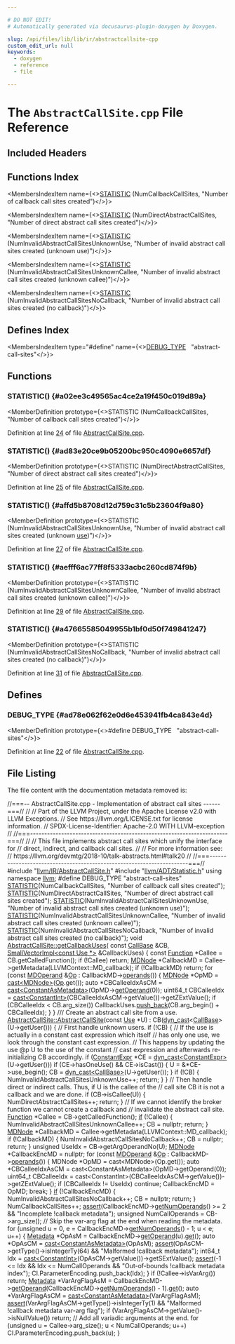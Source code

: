 ```yaml
---

# DO NOT EDIT!
# Automatically generated via docusaurus-plugin-doxygen by Doxygen.

slug: /api/files/lib/lib/ir/abstractcallsite-cpp
custom_edit_url: null
keywords:
  - doxygen
  - reference
  - file

---
```





# The `AbstractCallSite.cpp` File Reference

<DoxygenPage pluginConfig={pluginConfig}>



## Included Headers

<IncludesList>
<IncludesListItem
  filePath="llvm/IR/AbstractCallSite.h"
  permalink="/docs/api/files/include/include/llvm/include/llvm/ir/abstractcallsite-h"
  isLocal="true" />
<IncludesListItem
  filePath="llvm/ADT/Statistic.h"
  permalink="/docs/api/files/include/include/llvm/include/llvm/adt/statistic-h"
  isLocal="true" />
</IncludesList>

## Functions Index

<MembersIndex>

<MembersIndexItem
  name={<><a href="#a02ee3c49565ac4ce2a19f450c019d89a">STATISTIC</a> (NumCallbackCallSites, &quot;Number of callback call sites created&quot;)</>}>
</MembersIndexItem>

<MembersIndexItem
  name={<><a href="#ad83e20ce9b05200bc950c4090e6657df">STATISTIC</a> (NumDirectAbstractCallSites, &quot;Number of direct abstract call sites created&quot;)</>}>
</MembersIndexItem>

<MembersIndexItem
  name={<><a href="#affd5b8708d12d759c31c5b23604f9a80">STATISTIC</a> (NumInvalidAbstractCallSitesUnknownUse, &quot;Number of invalid abstract call sites created (unknown use)&quot;)</>}>
</MembersIndexItem>

<MembersIndexItem
  name={<><a href="#aefff6ac77ff8f5333acbc260cd874f9b">STATISTIC</a> (NumInvalidAbstractCallSitesUnknownCallee, &quot;Number of invalid abstract call sites created (unknown callee)&quot;)</>}>
</MembersIndexItem>

<MembersIndexItem
  name={<><a href="#a47665585049955b1bf0d50f749841247">STATISTIC</a> (NumInvalidAbstractCallSitesNoCallback, &quot;Number of invalid abstract call sites created (no callback)&quot;)</>}>
</MembersIndexItem>

</MembersIndex>

## Defines Index

<MembersIndex>

<MembersIndexItem
  type="#define"
  name={<><a href="#ad78e062f62e0d6e453941fb4ca843e4d">DEBUG&#95;TYPE</a>&nbsp;&nbsp;&nbsp;&quot;abstract-call-sites&quot;</>}>
</MembersIndexItem>

</MembersIndex>


<SectionDefinition>

## Functions

### STATISTIC() {#a02ee3c49565ac4ce2a19f450c019d89a}

<MemberDefinition
  prototype={<>STATISTIC (NumCallbackCallSites, &quot;Number of callback call sites created&quot;)</>}>

Definition at line <a href="#l00024">24</a> of file <a href="/docs/api/files/lib/lib/ir/abstractcallsite-cpp">AbstractCallSite.cpp</a>.
</MemberDefinition>

### STATISTIC() {#ad83e20ce9b05200bc950c4090e6657df}

<MemberDefinition
  prototype={<>STATISTIC (NumDirectAbstractCallSites, &quot;Number of direct abstract call sites created&quot;)</>}>

Definition at line <a href="#l00025">25</a> of file <a href="/docs/api/files/lib/lib/ir/abstractcallsite-cpp">AbstractCallSite.cpp</a>.
</MemberDefinition>

### STATISTIC() {#affd5b8708d12d759c31c5b23604f9a80}

<MemberDefinition
  prototype={<>STATISTIC (NumInvalidAbstractCallSitesUnknownUse, &quot;Number of invalid abstract call sites created (unknown <a href="/docs/api/files/lib/lib/codegen/lib/codegen/globalisel/localizer-cpp/#a428090a453f41a199ef67fc3f2179fbc">use</a>)&quot;)</>}>

Definition at line <a href="#l00027">27</a> of file <a href="/docs/api/files/lib/lib/ir/abstractcallsite-cpp">AbstractCallSite.cpp</a>.
</MemberDefinition>

### STATISTIC() {#aefff6ac77ff8f5333acbc260cd874f9b}

<MemberDefinition
  prototype={<>STATISTIC (NumInvalidAbstractCallSitesUnknownCallee, &quot;Number of invalid abstract call sites created (unknown callee)&quot;)</>}>

Definition at line <a href="#l00029">29</a> of file <a href="/docs/api/files/lib/lib/ir/abstractcallsite-cpp">AbstractCallSite.cpp</a>.
</MemberDefinition>

### STATISTIC() {#a47665585049955b1bf0d50f749841247}

<MemberDefinition
  prototype={<>STATISTIC (NumInvalidAbstractCallSitesNoCallback, &quot;Number of invalid abstract call sites created (no callback)&quot;)</>}>

Definition at line <a href="#l00031">31</a> of file <a href="/docs/api/files/lib/lib/ir/abstractcallsite-cpp">AbstractCallSite.cpp</a>.
</MemberDefinition>

</SectionDefinition>

<SectionDefinition>

## Defines

### DEBUG&#95;TYPE {#ad78e062f62e0d6e453941fb4ca843e4d}

<MemberDefinition
  prototype={<>#define DEBUG&#95;TYPE&nbsp;&nbsp;&nbsp;&quot;abstract-call-sites&quot;</>}>

Definition at line <a href="#l00022">22</a> of file <a href="/docs/api/files/lib/lib/ir/abstractcallsite-cpp">AbstractCallSite.cpp</a>.
</MemberDefinition>

</SectionDefinition>

## File Listing

The file content with the documentation metadata removed is:

<ProgramListing>

<Link id="l00001" /><CodeLine lineNumber="1"><Highlight kind="comment">//===-- AbstractCallSite.cpp - Implementation of abstract call sites ------===//</Highlight><Highlight kind="normal"></Highlight></CodeLine>
<Link id="l00002" /><CodeLine lineNumber="2"><Highlight kind="normal"></Highlight><Highlight kind="comment">//</Highlight><Highlight kind="normal"></Highlight></CodeLine>
<Link id="l00003" /><CodeLine lineNumber="3"><Highlight kind="normal"></Highlight><Highlight kind="comment">// Part of the LLVM Project, under the Apache License v2.0 with LLVM Exceptions.</Highlight><Highlight kind="normal"></Highlight></CodeLine>
<Link id="l00004" /><CodeLine lineNumber="4"><Highlight kind="normal"></Highlight><Highlight kind="comment">// See https://llvm.org/LICENSE.txt for license information.</Highlight><Highlight kind="normal"></Highlight></CodeLine>
<Link id="l00005" /><CodeLine lineNumber="5"><Highlight kind="normal"></Highlight><Highlight kind="comment">// SPDX-License-Identifier: Apache-2.0 WITH LLVM-exception</Highlight><Highlight kind="normal"></Highlight></CodeLine>
<Link id="l00006" /><CodeLine lineNumber="6"><Highlight kind="normal"></Highlight><Highlight kind="comment">//</Highlight><Highlight kind="normal"></Highlight></CodeLine>
<Link id="l00007" /><CodeLine lineNumber="7"><Highlight kind="normal"></Highlight><Highlight kind="comment">//===----------------------------------------------------------------------===//</Highlight><Highlight kind="normal"></Highlight></CodeLine>
<Link id="l00008" /><CodeLine lineNumber="8"><Highlight kind="normal"></Highlight><Highlight kind="comment">//</Highlight><Highlight kind="normal"></Highlight></CodeLine>
<Link id="l00009" /><CodeLine lineNumber="9"><Highlight kind="normal"></Highlight><Highlight kind="comment">// This file implements abstract call sites which unify the interface for</Highlight><Highlight kind="normal"></Highlight></CodeLine>
<Link id="l00010" /><CodeLine lineNumber="10"><Highlight kind="normal"></Highlight><Highlight kind="comment">// direct, indirect, and callback call sites.</Highlight><Highlight kind="normal"></Highlight></CodeLine>
<Link id="l00011" /><CodeLine lineNumber="11"><Highlight kind="normal"></Highlight><Highlight kind="comment">//</Highlight><Highlight kind="normal"></Highlight></CodeLine>
<Link id="l00012" /><CodeLine lineNumber="12"><Highlight kind="normal"></Highlight><Highlight kind="comment">// For more information see:</Highlight><Highlight kind="normal"></Highlight></CodeLine>
<Link id="l00013" /><CodeLine lineNumber="13"><Highlight kind="normal"></Highlight><Highlight kind="comment">// https://llvm.org/devmtg/2018-10/talk-abstracts.html#talk20</Highlight><Highlight kind="normal"></Highlight></CodeLine>
<Link id="l00014" /><CodeLine lineNumber="14"><Highlight kind="normal"></Highlight><Highlight kind="comment">//</Highlight><Highlight kind="normal"></Highlight></CodeLine>
<Link id="l00015" /><CodeLine lineNumber="15"><Highlight kind="normal"></Highlight><Highlight kind="comment">//===----------------------------------------------------------------------===//</Highlight><Highlight kind="normal"></Highlight></CodeLine>
<Link id="l00016" /><CodeLine lineNumber="16"><Highlight kind="normal"></Highlight></CodeLine>
<Link id="l00017" /><CodeLine lineNumber="17"><Highlight kind="normal"></Highlight><Highlight kind="preprocessor">#include &quot;<a href="/docs/api/files/include/include/llvm/include/llvm/ir/abstractcallsite-h">llvm/IR/AbstractCallSite.h</a>&quot;</Highlight><Highlight kind="normal"></Highlight></CodeLine>
<Link id="l00018" /><CodeLine lineNumber="18"><Highlight kind="normal"></Highlight><Highlight kind="preprocessor">#include &quot;<a href="/docs/api/files/include/include/llvm/include/llvm/adt/statistic-h">llvm/ADT/Statistic.h</a>&quot;</Highlight><Highlight kind="normal"></Highlight></CodeLine>
<Link id="l00019" /><CodeLine lineNumber="19"><Highlight kind="normal"></Highlight></CodeLine>
<Link id="l00020" /><CodeLine lineNumber="20"><Highlight kind="normal"></Highlight><Highlight kind="keyword">using namespace </Highlight><Highlight kind="normal"><a href="/docs/api/namespaces/llvm">llvm</a>;</Highlight></CodeLine>
<Link id="l00021" /><CodeLine lineNumber="21"><Highlight kind="normal"></Highlight></CodeLine>
<Link id="l00022" /><CodeLine lineNumber="22" lineLink="#ad78e062f62e0d6e453941fb4ca843e4d"><Highlight kind="normal"></Highlight><Highlight kind="preprocessor">#define DEBUG&#95;TYPE &quot;abstract-call-sites&quot;</Highlight><Highlight kind="normal"></Highlight></CodeLine>
<Link id="l00023" /><CodeLine lineNumber="23"><Highlight kind="normal"></Highlight></CodeLine>
<Link id="l00024" /><CodeLine lineNumber="24" lineLink="#a02ee3c49565ac4ce2a19f450c019d89a"><Highlight kind="normal"><a href="/docs/api/files/include/include/llvm/include/llvm/adt/statistic-h/#ad6117415b93e5675d5a6c8e1855b3b2f">STATISTIC</a>(NumCallbackCallSites, </Highlight><Highlight kind="stringliteral">&quot;Number of callback call sites created&quot;</Highlight><Highlight kind="normal">);</Highlight></CodeLine>
<Link id="l00025" /><CodeLine lineNumber="25" lineLink="#ad83e20ce9b05200bc950c4090e6657df"><Highlight kind="normal"><a href="/docs/api/files/include/include/llvm/include/llvm/adt/statistic-h/#ad6117415b93e5675d5a6c8e1855b3b2f">STATISTIC</a>(NumDirectAbstractCallSites,</Highlight></CodeLine>
<Link id="l00026" /><CodeLine lineNumber="26"><Highlight kind="normal">          </Highlight><Highlight kind="stringliteral">&quot;Number of direct abstract call sites created&quot;</Highlight><Highlight kind="normal">);</Highlight></CodeLine>
<Link id="l00027" /><CodeLine lineNumber="27" lineLink="#affd5b8708d12d759c31c5b23604f9a80"><Highlight kind="normal"><a href="/docs/api/files/include/include/llvm/include/llvm/adt/statistic-h/#ad6117415b93e5675d5a6c8e1855b3b2f">STATISTIC</a>(NumInvalidAbstractCallSitesUnknownUse,</Highlight></CodeLine>
<Link id="l00028" /><CodeLine lineNumber="28"><Highlight kind="normal">          </Highlight><Highlight kind="stringliteral">&quot;Number of invalid abstract call sites created (unknown use)&quot;</Highlight><Highlight kind="normal">);</Highlight></CodeLine>
<Link id="l00029" /><CodeLine lineNumber="29" lineLink="#aefff6ac77ff8f5333acbc260cd874f9b"><Highlight kind="normal"><a href="/docs/api/files/include/include/llvm/include/llvm/adt/statistic-h/#ad6117415b93e5675d5a6c8e1855b3b2f">STATISTIC</a>(NumInvalidAbstractCallSitesUnknownCallee,</Highlight></CodeLine>
<Link id="l00030" /><CodeLine lineNumber="30"><Highlight kind="normal">          </Highlight><Highlight kind="stringliteral">&quot;Number of invalid abstract call sites created (unknown callee)&quot;</Highlight><Highlight kind="normal">);</Highlight></CodeLine>
<Link id="l00031" /><CodeLine lineNumber="31" lineLink="#a47665585049955b1bf0d50f749841247"><Highlight kind="normal"><a href="/docs/api/files/include/include/llvm/include/llvm/adt/statistic-h/#ad6117415b93e5675d5a6c8e1855b3b2f">STATISTIC</a>(NumInvalidAbstractCallSitesNoCallback,</Highlight></CodeLine>
<Link id="l00032" /><CodeLine lineNumber="32"><Highlight kind="normal">          </Highlight><Highlight kind="stringliteral">&quot;Number of invalid abstract call sites created (no callback)&quot;</Highlight><Highlight kind="normal">);</Highlight></CodeLine>
<Link id="l00033" /><CodeLine lineNumber="33"><Highlight kind="normal"></Highlight></CodeLine>
<Link id="l00034" /><CodeLine lineNumber="34" lineLink="/docs/api/classes/llvm/abstractcallsite/#a401e244b78386047c64edc64f80ba9c0"><Highlight kind="normal"></Highlight><Highlight kind="keywordtype">void</Highlight><Highlight kind="normal"> <a href="/docs/api/classes/llvm/abstractcallsite/#a401e244b78386047c64edc64f80ba9c0">AbstractCallSite::getCallbackUses</a>(</Highlight></CodeLine>
<Link id="l00035" /><CodeLine lineNumber="35"><Highlight kind="normal">    </Highlight><Highlight kind="keyword">const</Highlight><Highlight kind="normal"> <a href="/docs/api/classes/llvm/callbase">CallBase</a> &amp;CB, <a href="/docs/api/classes/llvm/smallvectorimpl">SmallVectorImpl&lt;const Use &#42;&gt;</a> &amp;CallbackUses) &#123;</Highlight></CodeLine>
<Link id="l00036" /><CodeLine lineNumber="36"><Highlight kind="normal">  </Highlight><Highlight kind="keyword">const</Highlight><Highlight kind="normal"> <a href="/docs/api/classes/llvm/function">Function</a> &#42;Callee = CB.getCalledFunction();</Highlight></CodeLine>
<Link id="l00037" /><CodeLine lineNumber="37"><Highlight kind="normal">  </Highlight><Highlight kind="keywordflow">if</Highlight><Highlight kind="normal"> (!Callee)</Highlight></CodeLine>
<Link id="l00038" /><CodeLine lineNumber="38"><Highlight kind="normal">    </Highlight><Highlight kind="keywordflow">return</Highlight><Highlight kind="normal">;</Highlight></CodeLine>
<Link id="l00039" /><CodeLine lineNumber="39"><Highlight kind="normal"></Highlight></CodeLine>
<Link id="l00040" /><CodeLine lineNumber="40"><Highlight kind="normal">  <a href="/docs/api/classes/llvm/mdnode">MDNode</a> &#42;CallbackMD = Callee-&gt;getMetadata(LLVMContext::MD&#95;callback);</Highlight></CodeLine>
<Link id="l00041" /><CodeLine lineNumber="41"><Highlight kind="normal">  </Highlight><Highlight kind="keywordflow">if</Highlight><Highlight kind="normal"> (!CallbackMD)</Highlight></CodeLine>
<Link id="l00042" /><CodeLine lineNumber="42"><Highlight kind="normal">    </Highlight><Highlight kind="keywordflow">return</Highlight><Highlight kind="normal">;</Highlight></CodeLine>
<Link id="l00043" /><CodeLine lineNumber="43"><Highlight kind="normal"></Highlight></CodeLine>
<Link id="l00044" /><CodeLine lineNumber="44"><Highlight kind="normal">  </Highlight><Highlight kind="keywordflow">for</Highlight><Highlight kind="normal"> (</Highlight><Highlight kind="keyword">const</Highlight><Highlight kind="normal"> <a href="/docs/api/classes/llvm/mdoperand">MDOperand</a> &amp;<a href="/docs/api/namespaces/llvm/#ab471937b9a227e70c7fe8bd9604014d6">Op</a> : CallbackMD-&gt;<a href="/docs/api/classes/llvm/mdnode/#a571612461ea4af620bc4c441d61579a3">operands</a>()) &#123;</Highlight></CodeLine>
<Link id="l00045" /><CodeLine lineNumber="45"><Highlight kind="normal">    <a href="/docs/api/classes/llvm/mdnode">MDNode</a> &#42;OpMD = <a href="/docs/api/namespaces/llvm/#ac4fc845f5ed92de63cd4474f128f5fc5">cast&lt;MDNode&gt;</a>(<a href="/docs/api/namespaces/llvm/#ab471937b9a227e70c7fe8bd9604014d6">Op</a>.get());</Highlight></CodeLine>
<Link id="l00046" /><CodeLine lineNumber="46"><Highlight kind="normal">    </Highlight><Highlight kind="keyword">auto</Highlight><Highlight kind="normal"> &#42;CBCalleeIdxAsCM = <a href="/docs/api/namespaces/llvm/#ac4fc845f5ed92de63cd4474f128f5fc5">cast&lt;ConstantAsMetadata&gt;</a>(OpMD-&gt;<a href="/docs/api/classes/llvm/mdnode/#a42409838a49255a3770da1469872f20b">getOperand</a>(0));</Highlight></CodeLine>
<Link id="l00047" /><CodeLine lineNumber="47"><Highlight kind="normal">    uint64&#95;t CBCalleeIdx =</Highlight></CodeLine>
<Link id="l00048" /><CodeLine lineNumber="48"><Highlight kind="normal">        <a href="/docs/api/namespaces/llvm/#ac4fc845f5ed92de63cd4474f128f5fc5">cast&lt;ConstantInt&gt;</a>(CBCalleeIdxAsCM-&gt;getValue())-&gt;getZExtValue();</Highlight></CodeLine>
<Link id="l00049" /><CodeLine lineNumber="49"><Highlight kind="normal">    </Highlight><Highlight kind="keywordflow">if</Highlight><Highlight kind="normal"> (CBCalleeIdx &lt; CB.arg&#95;size())</Highlight></CodeLine>
<Link id="l00050" /><CodeLine lineNumber="50"><Highlight kind="normal">      CallbackUses.<a href="/docs/api/classes/llvm/smallvectortemplatebase/#af42bfbc067df27c19ee2fc859df58799">push&#95;back</a>(CB.arg&#95;begin() + CBCalleeIdx);</Highlight></CodeLine>
<Link id="l00051" /><CodeLine lineNumber="51"><Highlight kind="normal">  &#125;</Highlight></CodeLine>
<Link id="l00052" /><CodeLine lineNumber="52"><Highlight kind="normal">&#125;</Highlight></CodeLine>
<Link id="l00053" /><CodeLine lineNumber="53"><Highlight kind="normal"></Highlight><Highlight kind="comment"></Highlight></CodeLine>
<Link id="l00054" /><CodeLine lineNumber="54"><Highlight kind="comment">/// Create an abstract call site from a use.</Highlight><Highlight kind="normal"></Highlight></CodeLine>
<Link id="l00055" /><CodeLine lineNumber="55" lineLink="/docs/api/classes/llvm/abstractcallsite/#a582d0050c740c1f23bce6bc0c8c5b189"><Highlight kind="normal"><a href="/docs/api/classes/llvm/abstractcallsite/#a582d0050c740c1f23bce6bc0c8c5b189">AbstractCallSite::AbstractCallSite</a>(</Highlight><Highlight kind="keyword">const</Highlight><Highlight kind="normal"> <a href="/docs/api/classes/llvm/use">Use</a> &#42;U)</Highlight></CodeLine>
<Link id="l00056" /><CodeLine lineNumber="56"><Highlight kind="normal">    : CB(<a href="/docs/api/namespaces/llvm/#a22eeee01734061ac1b31ccd994c49eef">dyn&#95;cast</a>&lt;<a href="/docs/api/classes/llvm/callbase">CallBase</a>&gt;(U-&gt;getUser())) &#123;</Highlight></CodeLine>
<Link id="l00057" /><CodeLine lineNumber="57"><Highlight kind="normal"></Highlight></CodeLine>
<Link id="l00058" /><CodeLine lineNumber="58"><Highlight kind="normal">  </Highlight><Highlight kind="comment">// First handle unknown users.</Highlight><Highlight kind="normal"></Highlight></CodeLine>
<Link id="l00059" /><CodeLine lineNumber="59"><Highlight kind="normal">  </Highlight><Highlight kind="keywordflow">if</Highlight><Highlight kind="normal"> (!CB) &#123;</Highlight></CodeLine>
<Link id="l00060" /><CodeLine lineNumber="60"><Highlight kind="normal"></Highlight></CodeLine>
<Link id="l00061" /><CodeLine lineNumber="61"><Highlight kind="normal">    </Highlight><Highlight kind="comment">// If the use is actually in a constant cast expression which itself</Highlight><Highlight kind="normal"></Highlight></CodeLine>
<Link id="l00062" /><CodeLine lineNumber="62"><Highlight kind="normal">    </Highlight><Highlight kind="comment">// has only one use, we look through the constant cast expression.</Highlight><Highlight kind="normal"></Highlight></CodeLine>
<Link id="l00063" /><CodeLine lineNumber="63"><Highlight kind="normal">    </Highlight><Highlight kind="comment">// This happens by updating the use @p U to the use of the constant</Highlight><Highlight kind="normal"></Highlight></CodeLine>
<Link id="l00064" /><CodeLine lineNumber="64"><Highlight kind="normal">    </Highlight><Highlight kind="comment">// cast expression and afterwards re-initializing CB accordingly.</Highlight><Highlight kind="normal"></Highlight></CodeLine>
<Link id="l00065" /><CodeLine lineNumber="65"><Highlight kind="normal">    </Highlight><Highlight kind="keywordflow">if</Highlight><Highlight kind="normal"> (<a href="/docs/api/classes/llvm/constantexpr">ConstantExpr</a> &#42;CE = <a href="/docs/api/namespaces/llvm/#a22eeee01734061ac1b31ccd994c49eef">dyn&#95;cast&lt;ConstantExpr&gt;</a>(U-&gt;getUser()))</Highlight></CodeLine>
<Link id="l00066" /><CodeLine lineNumber="66"><Highlight kind="normal">      </Highlight><Highlight kind="keywordflow">if</Highlight><Highlight kind="normal"> (CE-&gt;hasOneUse() &amp;&amp; CE-&gt;isCast()) &#123;</Highlight></CodeLine>
<Link id="l00067" /><CodeLine lineNumber="67"><Highlight kind="normal">        U = &amp;&#42;CE-&gt;use&#95;begin();</Highlight></CodeLine>
<Link id="l00068" /><CodeLine lineNumber="68"><Highlight kind="normal">        CB = <a href="/docs/api/namespaces/llvm/#a22eeee01734061ac1b31ccd994c49eef">dyn&#95;cast&lt;CallBase&gt;</a>(U-&gt;getUser());</Highlight></CodeLine>
<Link id="l00069" /><CodeLine lineNumber="69"><Highlight kind="normal">      &#125;</Highlight></CodeLine>
<Link id="l00070" /><CodeLine lineNumber="70"><Highlight kind="normal"></Highlight></CodeLine>
<Link id="l00071" /><CodeLine lineNumber="71"><Highlight kind="normal">    </Highlight><Highlight kind="keywordflow">if</Highlight><Highlight kind="normal"> (!CB) &#123;</Highlight></CodeLine>
<Link id="l00072" /><CodeLine lineNumber="72"><Highlight kind="normal">      NumInvalidAbstractCallSitesUnknownUse++;</Highlight></CodeLine>
<Link id="l00073" /><CodeLine lineNumber="73"><Highlight kind="normal">      </Highlight><Highlight kind="keywordflow">return</Highlight><Highlight kind="normal">;</Highlight></CodeLine>
<Link id="l00074" /><CodeLine lineNumber="74"><Highlight kind="normal">    &#125;</Highlight></CodeLine>
<Link id="l00075" /><CodeLine lineNumber="75"><Highlight kind="normal">  &#125;</Highlight></CodeLine>
<Link id="l00076" /><CodeLine lineNumber="76"><Highlight kind="normal"></Highlight></CodeLine>
<Link id="l00077" /><CodeLine lineNumber="77"><Highlight kind="normal">  </Highlight><Highlight kind="comment">// Then handle direct or indirect calls. Thus, if U is the callee of the</Highlight><Highlight kind="normal"></Highlight></CodeLine>
<Link id="l00078" /><CodeLine lineNumber="78"><Highlight kind="normal">  </Highlight><Highlight kind="comment">// call site CB it is not a callback and we are done.</Highlight><Highlight kind="normal"></Highlight></CodeLine>
<Link id="l00079" /><CodeLine lineNumber="79"><Highlight kind="normal">  </Highlight><Highlight kind="keywordflow">if</Highlight><Highlight kind="normal"> (CB-&gt;isCallee(U)) &#123;</Highlight></CodeLine>
<Link id="l00080" /><CodeLine lineNumber="80"><Highlight kind="normal">    NumDirectAbstractCallSites++;</Highlight></CodeLine>
<Link id="l00081" /><CodeLine lineNumber="81"><Highlight kind="normal">    return;</Highlight></CodeLine>
<Link id="l00082" /><CodeLine lineNumber="82"><Highlight kind="normal">  &#125;</Highlight></CodeLine>
<Link id="l00083" /><CodeLine lineNumber="83"><Highlight kind="normal"></Highlight></CodeLine>
<Link id="l00084" /><CodeLine lineNumber="84"><Highlight kind="normal">  </Highlight><Highlight kind="comment">// If we cannot identify the broker function we cannot create a callback and</Highlight><Highlight kind="normal"></Highlight></CodeLine>
<Link id="l00085" /><CodeLine lineNumber="85"><Highlight kind="normal">  </Highlight><Highlight kind="comment">// invalidate the abstract call site.</Highlight><Highlight kind="normal"></Highlight></CodeLine>
<Link id="l00086" /><CodeLine lineNumber="86"><Highlight kind="normal">  <a href="/docs/api/classes/llvm/function">Function</a> &#42;Callee = CB-&gt;getCalledFunction();</Highlight></CodeLine>
<Link id="l00087" /><CodeLine lineNumber="87"><Highlight kind="normal">  <a href="/docs/api/files/lib/lib/passes/passbuilderbindings-cpp/#acdfbcf188e2d4a80837e89de2ccdffab">if</a> (!Callee) &#123;</Highlight></CodeLine>
<Link id="l00088" /><CodeLine lineNumber="88"><Highlight kind="normal">    NumInvalidAbstractCallSitesUnknownCallee++;</Highlight></CodeLine>
<Link id="l00089" /><CodeLine lineNumber="89"><Highlight kind="normal">    CB = </Highlight><Highlight kind="keyword">nullptr</Highlight><Highlight kind="normal">;</Highlight></CodeLine>
<Link id="l00090" /><CodeLine lineNumber="90"><Highlight kind="normal">    </Highlight><Highlight kind="keywordflow">return</Highlight><Highlight kind="normal">;</Highlight></CodeLine>
<Link id="l00091" /><CodeLine lineNumber="91"><Highlight kind="normal">  &#125;</Highlight></CodeLine>
<Link id="l00092" /><CodeLine lineNumber="92"><Highlight kind="normal"></Highlight></CodeLine>
<Link id="l00093" /><CodeLine lineNumber="93"><Highlight kind="normal">  <a href="/docs/api/classes/llvm/mdnode">MDNode</a> &#42;CallbackMD = Callee-&gt;getMetadata(LLVMContext::MD&#95;callback);</Highlight></CodeLine>
<Link id="l00094" /><CodeLine lineNumber="94"><Highlight kind="normal">  </Highlight><Highlight kind="keywordflow">if</Highlight><Highlight kind="normal"> (!CallbackMD) &#123;</Highlight></CodeLine>
<Link id="l00095" /><CodeLine lineNumber="95"><Highlight kind="normal">    NumInvalidAbstractCallSitesNoCallback++;</Highlight></CodeLine>
<Link id="l00096" /><CodeLine lineNumber="96"><Highlight kind="normal">    CB = </Highlight><Highlight kind="keyword">nullptr</Highlight><Highlight kind="normal">;</Highlight></CodeLine>
<Link id="l00097" /><CodeLine lineNumber="97"><Highlight kind="normal">    </Highlight><Highlight kind="keywordflow">return</Highlight><Highlight kind="normal">;</Highlight></CodeLine>
<Link id="l00098" /><CodeLine lineNumber="98"><Highlight kind="normal">  &#125;</Highlight></CodeLine>
<Link id="l00099" /><CodeLine lineNumber="99"><Highlight kind="normal"></Highlight></CodeLine>
<Link id="l00100" /><CodeLine lineNumber="100"><Highlight kind="normal">  </Highlight><Highlight kind="keywordtype">unsigned</Highlight><Highlight kind="normal"> UseIdx = CB-&gt;getArgOperandNo(U);</Highlight></CodeLine>
<Link id="l00101" /><CodeLine lineNumber="101"><Highlight kind="normal">  <a href="/docs/api/classes/llvm/mdnode">MDNode</a> &#42;CallbackEncMD = </Highlight><Highlight kind="keyword">nullptr</Highlight><Highlight kind="normal">;</Highlight></CodeLine>
<Link id="l00102" /><CodeLine lineNumber="102"><Highlight kind="normal">  </Highlight><Highlight kind="keywordflow">for</Highlight><Highlight kind="normal"> (</Highlight><Highlight kind="keyword">const</Highlight><Highlight kind="normal"> <a href="/docs/api/classes/llvm/mdoperand">MDOperand</a> &amp;<a href="/docs/api/namespaces/llvm/#ab471937b9a227e70c7fe8bd9604014d6">Op</a> : CallbackMD-&gt;<a href="/docs/api/classes/llvm/mdnode/#a571612461ea4af620bc4c441d61579a3">operands</a>()) &#123;</Highlight></CodeLine>
<Link id="l00103" /><CodeLine lineNumber="103"><Highlight kind="normal">    MDNode &#42;OpMD = cast&lt;MDNode&gt;(Op.get());</Highlight></CodeLine>
<Link id="l00104" /><CodeLine lineNumber="104"><Highlight kind="normal">    auto &#42;CBCalleeIdxAsCM = cast&lt;ConstantAsMetadata&gt;(OpMD-&gt;getOperand(0));</Highlight></CodeLine>
<Link id="l00105" /><CodeLine lineNumber="105"><Highlight kind="normal">    uint64&#95;t CBCalleeIdx =</Highlight></CodeLine>
<Link id="l00106" /><CodeLine lineNumber="106"><Highlight kind="normal">        cast&lt;ConstantInt&gt;(CBCalleeIdxAsCM-&gt;getValue())-&gt;getZExtValue();</Highlight></CodeLine>
<Link id="l00107" /><CodeLine lineNumber="107"><Highlight kind="normal">    if (CBCalleeIdx != UseIdx)</Highlight></CodeLine>
<Link id="l00108" /><CodeLine lineNumber="108"><Highlight kind="normal">      continue;</Highlight></CodeLine>
<Link id="l00109" /><CodeLine lineNumber="109"><Highlight kind="normal">    CallbackEncMD = OpMD;</Highlight></CodeLine>
<Link id="l00110" /><CodeLine lineNumber="110"><Highlight kind="normal">    break;</Highlight></CodeLine>
<Link id="l00111" /><CodeLine lineNumber="111"><Highlight kind="normal">  &#125;</Highlight></CodeLine>
<Link id="l00112" /><CodeLine lineNumber="112"><Highlight kind="normal"></Highlight></CodeLine>
<Link id="l00113" /><CodeLine lineNumber="113"><Highlight kind="normal">  <a href="/docs/api/files/lib/lib/passes/passbuilderbindings-cpp/#acdfbcf188e2d4a80837e89de2ccdffab">if</a> (!CallbackEncMD) &#123;</Highlight></CodeLine>
<Link id="l00114" /><CodeLine lineNumber="114"><Highlight kind="normal">    NumInvalidAbstractCallSitesNoCallback++;</Highlight></CodeLine>
<Link id="l00115" /><CodeLine lineNumber="115"><Highlight kind="normal">    CB = </Highlight><Highlight kind="keyword">nullptr</Highlight><Highlight kind="normal">;</Highlight></CodeLine>
<Link id="l00116" /><CodeLine lineNumber="116"><Highlight kind="normal">    </Highlight><Highlight kind="keywordflow">return</Highlight><Highlight kind="normal">;</Highlight></CodeLine>
<Link id="l00117" /><CodeLine lineNumber="117"><Highlight kind="normal">  &#125;</Highlight></CodeLine>
<Link id="l00118" /><CodeLine lineNumber="118"><Highlight kind="normal"></Highlight></CodeLine>
<Link id="l00119" /><CodeLine lineNumber="119"><Highlight kind="normal">  NumCallbackCallSites++;</Highlight></CodeLine>
<Link id="l00120" /><CodeLine lineNumber="120"><Highlight kind="normal"></Highlight></CodeLine>
<Link id="l00121" /><CodeLine lineNumber="121"><Highlight kind="normal">  <a href="/docs/api/files/lib/lib/target/lib/target/amdgpu/silowercontrolflow-cpp/#a4868c5d81c5ccc98c47aeab6244346a0">assert</a>(CallbackEncMD-&gt;<a href="/docs/api/classes/llvm/mdnode/#aa4068e37ec583962685e3567dc102ae5">getNumOperands</a>() &gt;= 2 &amp;&amp; </Highlight><Highlight kind="stringliteral">&quot;Incomplete !callback metadata&quot;</Highlight><Highlight kind="normal">);</Highlight></CodeLine>
<Link id="l00122" /><CodeLine lineNumber="122"><Highlight kind="normal"></Highlight></CodeLine>
<Link id="l00123" /><CodeLine lineNumber="123"><Highlight kind="normal">  </Highlight><Highlight kind="keywordtype">unsigned</Highlight><Highlight kind="normal"> NumCallOperands = CB-&gt;arg&#95;size();</Highlight></CodeLine>
<Link id="l00124" /><CodeLine lineNumber="124"><Highlight kind="normal">  </Highlight><Highlight kind="comment">// Skip the var-arg flag at the end when reading the metadata.</Highlight><Highlight kind="normal"></Highlight></CodeLine>
<Link id="l00125" /><CodeLine lineNumber="125"><Highlight kind="normal">  </Highlight><Highlight kind="keywordflow">for</Highlight><Highlight kind="normal"> (</Highlight><Highlight kind="keywordtype">unsigned</Highlight><Highlight kind="normal"> u = 0, e = CallbackEncMD-&gt;<a href="/docs/api/classes/llvm/mdnode/#aa4068e37ec583962685e3567dc102ae5">getNumOperands</a>() - 1; u &lt; e; u++) &#123;</Highlight></CodeLine>
<Link id="l00126" /><CodeLine lineNumber="126"><Highlight kind="normal">    <a href="/docs/api/classes/llvm/metadata">Metadata</a> &#42;OpAsM = CallbackEncMD-&gt;<a href="/docs/api/classes/llvm/mdnode/#a42409838a49255a3770da1469872f20b">getOperand</a>(u).<a href="/docs/api/classes/llvm/mdoperand/#ac5d52549f5e52702a331fbc4bd7eb512">get</a>();</Highlight></CodeLine>
<Link id="l00127" /><CodeLine lineNumber="127"><Highlight kind="normal">    </Highlight><Highlight kind="keyword">auto</Highlight><Highlight kind="normal"> &#42;OpAsCM = <a href="/docs/api/namespaces/llvm/#ac4fc845f5ed92de63cd4474f128f5fc5">cast&lt;ConstantAsMetadata&gt;</a>(OpAsM);</Highlight></CodeLine>
<Link id="l00128" /><CodeLine lineNumber="128"><Highlight kind="normal">    <a href="/docs/api/files/lib/lib/target/lib/target/amdgpu/silowercontrolflow-cpp/#a4868c5d81c5ccc98c47aeab6244346a0">assert</a>(OpAsCM-&gt;getType()-&gt;isIntegerTy(64) &amp;&amp;</Highlight></CodeLine>
<Link id="l00129" /><CodeLine lineNumber="129"><Highlight kind="normal">           </Highlight><Highlight kind="stringliteral">&quot;Malformed !callback metadata&quot;</Highlight><Highlight kind="normal">);</Highlight></CodeLine>
<Link id="l00130" /><CodeLine lineNumber="130"><Highlight kind="normal"></Highlight></CodeLine>
<Link id="l00131" /><CodeLine lineNumber="131"><Highlight kind="normal">    int64&#95;t Idx = <a href="/docs/api/namespaces/llvm/#ac4fc845f5ed92de63cd4474f128f5fc5">cast&lt;ConstantInt&gt;</a>(OpAsCM-&gt;getValue())-&gt;getSExtValue();</Highlight></CodeLine>
<Link id="l00132" /><CodeLine lineNumber="132"><Highlight kind="normal">    <a href="/docs/api/files/lib/lib/target/lib/target/amdgpu/silowercontrolflow-cpp/#a4868c5d81c5ccc98c47aeab6244346a0">assert</a>(-1 &lt;= Idx &amp;&amp; Idx &lt;= NumCallOperands &amp;&amp;</Highlight></CodeLine>
<Link id="l00133" /><CodeLine lineNumber="133"><Highlight kind="normal">           </Highlight><Highlight kind="stringliteral">&quot;Out-of-bounds !callback metadata index&quot;</Highlight><Highlight kind="normal">);</Highlight></CodeLine>
<Link id="l00134" /><CodeLine lineNumber="134"><Highlight kind="normal"></Highlight></CodeLine>
<Link id="l00135" /><CodeLine lineNumber="135"><Highlight kind="normal">    CI.ParameterEncoding.push&#95;back(Idx);</Highlight></CodeLine>
<Link id="l00136" /><CodeLine lineNumber="136"><Highlight kind="normal">  &#125;</Highlight></CodeLine>
<Link id="l00137" /><CodeLine lineNumber="137"><Highlight kind="normal"></Highlight></CodeLine>
<Link id="l00138" /><CodeLine lineNumber="138"><Highlight kind="normal">  </Highlight><Highlight kind="keywordflow">if</Highlight><Highlight kind="normal"> (!Callee-&gt;isVarArg())</Highlight></CodeLine>
<Link id="l00139" /><CodeLine lineNumber="139"><Highlight kind="normal">    </Highlight><Highlight kind="keywordflow">return</Highlight><Highlight kind="normal">;</Highlight></CodeLine>
<Link id="l00140" /><CodeLine lineNumber="140"><Highlight kind="normal"></Highlight></CodeLine>
<Link id="l00141" /><CodeLine lineNumber="141"><Highlight kind="normal">  <a href="/docs/api/classes/llvm/metadata">Metadata</a> &#42;VarArgFlagAsM =</Highlight></CodeLine>
<Link id="l00142" /><CodeLine lineNumber="142"><Highlight kind="normal">      CallbackEncMD-&gt;<a href="/docs/api/classes/llvm/mdnode/#a42409838a49255a3770da1469872f20b">getOperand</a>(CallbackEncMD-&gt;<a href="/docs/api/classes/llvm/mdnode/#aa4068e37ec583962685e3567dc102ae5">getNumOperands</a>() - 1).<a href="/docs/api/classes/llvm/mdoperand/#ac5d52549f5e52702a331fbc4bd7eb512">get</a>();</Highlight></CodeLine>
<Link id="l00143" /><CodeLine lineNumber="143"><Highlight kind="normal">  </Highlight><Highlight kind="keyword">auto</Highlight><Highlight kind="normal"> &#42;VarArgFlagAsCM = <a href="/docs/api/namespaces/llvm/#ac4fc845f5ed92de63cd4474f128f5fc5">cast&lt;ConstantAsMetadata&gt;</a>(VarArgFlagAsM);</Highlight></CodeLine>
<Link id="l00144" /><CodeLine lineNumber="144"><Highlight kind="normal">  <a href="/docs/api/files/lib/lib/target/lib/target/amdgpu/silowercontrolflow-cpp/#a4868c5d81c5ccc98c47aeab6244346a0">assert</a>(VarArgFlagAsCM-&gt;getType()-&gt;isIntegerTy(1) &amp;&amp;</Highlight></CodeLine>
<Link id="l00145" /><CodeLine lineNumber="145"><Highlight kind="normal">         </Highlight><Highlight kind="stringliteral">&quot;Malformed !callback metadata var-arg flag&quot;</Highlight><Highlight kind="normal">);</Highlight></CodeLine>
<Link id="l00146" /><CodeLine lineNumber="146"><Highlight kind="normal"></Highlight></CodeLine>
<Link id="l00147" /><CodeLine lineNumber="147"><Highlight kind="normal">  </Highlight><Highlight kind="keywordflow">if</Highlight><Highlight kind="normal"> (VarArgFlagAsCM-&gt;getValue()-&gt;isNullValue())</Highlight></CodeLine>
<Link id="l00148" /><CodeLine lineNumber="148"><Highlight kind="normal">    </Highlight><Highlight kind="keywordflow">return</Highlight><Highlight kind="normal">;</Highlight></CodeLine>
<Link id="l00149" /><CodeLine lineNumber="149"><Highlight kind="normal"></Highlight></CodeLine>
<Link id="l00150" /><CodeLine lineNumber="150"><Highlight kind="normal">  </Highlight><Highlight kind="comment">// Add all variadic arguments at the end.</Highlight><Highlight kind="normal"></Highlight></CodeLine>
<Link id="l00151" /><CodeLine lineNumber="151"><Highlight kind="normal">  </Highlight><Highlight kind="keywordflow">for</Highlight><Highlight kind="normal"> (</Highlight><Highlight kind="keywordtype">unsigned</Highlight><Highlight kind="normal"> u = Callee-&gt;arg&#95;size(); u &lt; NumCallOperands; u++)</Highlight></CodeLine>
<Link id="l00152" /><CodeLine lineNumber="152"><Highlight kind="normal">    CI.ParameterEncoding.push&#95;back(u);</Highlight></CodeLine>
<Link id="l00153" /><CodeLine lineNumber="153"><Highlight kind="normal">&#125;</Highlight></CodeLine>

</ProgramListing>

</DoxygenPage>
